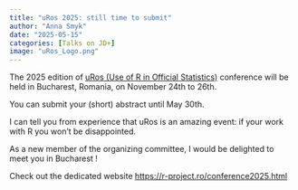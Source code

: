 ```yaml
---
title: "uRos 2025: still time to submit"
author: "Anna Smyk"
date: "2025-05-15"
categories: [Talks on JD+]
image: "uRos_Logo.png"
---
```


The 2025 edition of [uRos (Use of R in Official Statistics)](https://r-project.ro/conference2025.html) conference will be held in Bucharest, Romania, on November 24th to 26th.

You can submit your (short) abstract until May 30th.

I can tell you from experience that uRos is an amazing event: if your work with R you won't be disappointed.

As a new member of the organizing committee, I would be delighted to meet you in Bucharest !

Check out the dedicated website [https://r-project.ro/conference2025.html](https://r-project.ro/conference2025.html)




